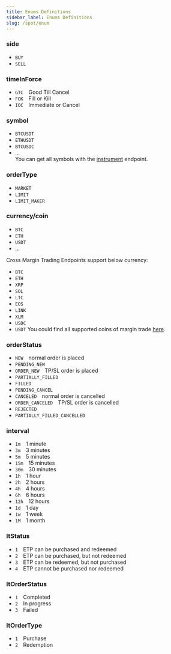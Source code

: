 ```yaml
---
title: Enums Definitions
sidebar_label: Enums Definitions
slug: /spot/enum
---
```



### side
* `BUY`
* `SELL`

### timeInForce
* `GTC`&emsp;Good Till Cancel
* `FOK`&emsp;Fill or Kill
* `IOC`&emsp;Immediate or Cancel

### symbol
* `BTCUSDT`
* `ETHUSDT`
* `BTCUSDC`
* ...<br/>
You can get all symbols with the [instrument](/spot/public/instrument) endpoint.

### orderType
* `MARKET`
* `LIMIT`
* `LIMIT_MAKER`

### currency/coin
* `BTC`
* `ETH`
* `USDT`
* ...

Cross Margin Trading Endpoints support below currency:
* `BTC`
* `ETH`
* `XRP`
* `SOL`
* `LTC`
* `EOS`
* `LINK`
* `XLM`
* `USDC`
* `USDT`
You could find all supported coins of margin trade <a href="https://www.bybit.com/en-US/trade/spot/leverage/vip">here</a>.

### orderStatus
* `NEW`&emsp;normal order is placed
* `PENDING_NEW`
* `ORDER_NEW`&emsp;TP/SL order is placed
* `PARTIALLY_FILLED`
* `FILLED`
* `PENDING_CANCEL`
* `CANCELED`&emsp;normal order is cancelled
* `ORDER_CANCELED`&emsp;TP/SL order is cancelled
* `REJECTED`
* `PARTIALLY_FILLED_CANCELLED`

### interval
* `1m`&emsp;1 minute
* `3m`&emsp;3 minutes
* `5m`&emsp;5 minutes
* `15m`&emsp;15 minutes
* `30m`&emsp;30 minutes
* `1h`&emsp;1 hour
* `2h`&emsp;2 hours
* `4h`&emsp;4 hours
* `6h`&emsp;6 hours
* `12h`&emsp;12 hours
* `1d`&emsp;1 day
* `1w`&emsp;1 week
* `1M`&emsp;1 month

### ltStatus
* `1`&emsp;ETP can be purchased and redeemed
* `2`&emsp;ETP can be purchased, but not redeemed
* `3`&emsp;ETP can be redeemed, but not purchased
* `4`&emsp;ETP cannot be purchased nor redeemed

### ltOrderStatus
* `1`&emsp;Completed
* `2`&emsp;In progress
* `3`&emsp;Failed

### ltOrderType
* `1`&emsp;Purchase
* `2`&emsp;Redemption